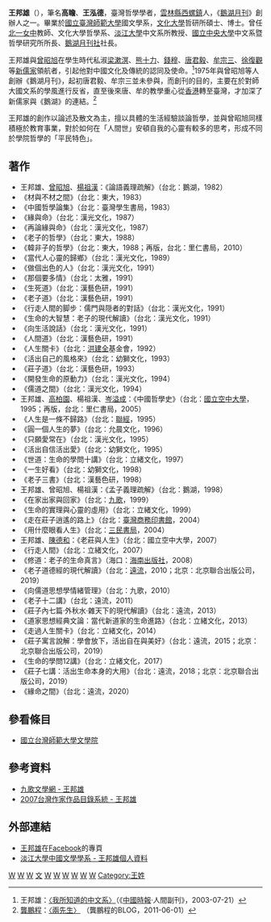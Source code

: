 {{哲學家
|姓名     = 王邦雄
|圖像     = 
|圖像大小 = 
|圖像替代 = 
|圖像說明 = 
|全名     = 
|出生名字 = 
|出生日期 = {{Birth date and age|1941|07|27}}
|出生地點 = {{TWN-JPN}}[[臺南州|臺南州]][[虎尾郡|虎尾郡]][[西螺街|西螺街]]
|逝世日期 = 
|逝世地點 = 
|逝世原因 = 
|現居地   = 
|國籍     = {{ROC}}
|學歷     = [[國立臺灣師範大學|國立臺灣師範大學]]國文學系學士<br>[[中國文化大學|中國文化大學]]哲學研究所碩士<br>中國文化大學哲學研究所博士
|宗教信仰 = 
|配偶     = 
|子女     = 
|父母     = 
|親屬     = 
|機構     = 
|主要作品 = 
|受影響於 = [[牟宗三|牟宗三]]、[[唐君毅|唐君毅]]、[[徐復觀|徐復觀]]
|施影響於 = 
|獎項     = 
|簽名     = 
|簽名大小 = 
|簽名替代 = 
|時代     = 
|地區     = 
|學派     = [[鵝湖學派|鵝湖學派]]
|主要領域 = [[儒家思想|儒家思想]]、[[道家思想|道家思想]]
|著名思想 = 
|官方網站 = 
}}
'''王邦雄'''（{{bd|1941年|7月27日||}}），筆名'''高瞻'''、'''王泓德'''，臺灣哲學學者，[[雲林縣|雲林縣]][[西螺鎮|西螺鎮]]人，《[[鵝湖月刊|鵝湖月刊]]》創辦人之一。畢業於[[國立臺灣師範大學|國立臺灣師範大學]]國文學系，[[文化大學|文化大學]]哲研所碩士、博士。曾任[[北一女中|北一女中]]教師、文化大學哲學系、[[淡江大學|淡江大學]]中文系所教授、[[國立中央大學|國立中央大學]]中文系暨哲學研究所所長、[[鵝湖月刊社|鵝湖月刊社]]社長。

王邦雄與[[曾昭旭|曾昭旭]]在學生時代私淑[[梁漱溟|梁漱溟]]、[[熊十力|熊十力]]、[[錢穆|錢穆]]、[[唐君毅|唐君毅]]、[[牟宗三|牟宗三]]、[[徐復觀|徐復觀]]等[[新儒家|新儒家]]領航者，引起他對中國文化及傳統的認同及使命。<ref>王邦雄：[http://news.chinatimes.com/Chinatimes/Philology/Philology-Coffee/0,3406,112003072100349+11051301+20030721+news,00.html 〈我所知道的中文系〉]（《[[中國時報|中國時報]]‧人間副刊》，2003-07-21）{{webarchive|url=https://web.archive.org/web/20110824150002/http://news.chinatimes.com/Chinatimes/Philology/Philology-Coffee/0,3406,112003072100349+11051301+20030721+news,00.html |date=2011-08-24 }}</ref>1975年與曾昭旭等人創辦《鵝湖月刊》，起初唐君毅、牟宗三並未參與，而創刊的目的，主要在於對師大國文系的學風進行反省，直至後來唐、牟的教學重心從[[香港|香港]]轉至臺灣，才加深了新儒家與《鵝湖》的連結。<ref>[[龔鵬程|龔鵬程]]：[http://blog.sina.com.cn/s/blog_492808ed01017wyi.html 〈兩先生〉] {{Wayback|url=http://blog.sina.com.cn/s/blog_492808ed01017wyi.html |date=20140924044951 }}（龔鵬程的BLOG，2011-06-01）</ref>

王邦雄的創作以論述及散文為主，擅以具體的生活經驗談論哲學，並與曾昭旭同樣積極於教育事業，對於如何在「人間世」安頓自我的心靈有較多的思考，形成不同於學院哲學的「平民特色」。

==著作==
*王邦雄、[[曾昭旭|曾昭旭]]、[[楊祖漢|楊祖漢]]：《論語義理疏解》（台北：鵝湖，1982）
*《材與不材之間》（台北：東大，1983）
*《中國哲學論集》（台北：臺灣學生書局，1983）
*《緣與命》（台北：漢光文化，1987）
*《再論緣與命》（台北：漢光文化，1987）
*《老子的哲學》（台北：東大，1988）
*《韓非子的哲學》（台北：東大，1988；再版，台北：里仁書局，2010）
*《當代人心靈的歸鄉》（台北：漢光文化，1989）
*《做個出色的人》（台北：漢光文化，1991）
*《那個要多情》（台北：太雅，1991）
*《生死道》（台北：漢藝色研，1991）
*《老子道》（台北：漢藝色研，1991）
*《行走人間的脚步：儒門與隠者的對話》（台北：漢光文化，1991）
*《生命的大智慧：老子的現代解讀》（台北：漢光文化，1991）
*《向生活說話》（台北：漢光文化，1991）
*《人間道》（台北：漢藝色研，1991）
*《人生關卡》（台北：[[洪建全|洪建全]]基金會，1992）
*《活出自己的風格來》（台北：幼獅文化，1993）
*《莊子道》（台北：漢藝色研，1993）
*《開發生命的原動力》（台北：漢光文化，1994）
*《儒道之間》（台北：漢光文化，1994）
*王邦雄、[[高柏園|高柏園]]、楊祖漢、[[岑溢成|岑溢成]]：《中國哲學史》（台北：[[國立空中大學|國立空中大學]]，1995；再版，台北：里仁書局，2005）
*《人生是一條不歸路》（台北：[[聯經出版|聯經]]，1995）
*《圓一個人生的夢》（台北：允晨文化，1996）
*《只願愛常在》（台北：漢光文化，1995）
*《活出自信活出愛》（台北：幼獅文化，1995）
*《世道：生命的學問十講》（台北：立緒文化，1997）
*《一生好看》（台北：幼獅文化，1998）   
*《老子三書》（台北：漢藝色研，1998）
*王邦雄、曾昭旭、楊祖漢：《孟子義理疏解》（台北：鵝湖，1998）
*《在家出家與回家》（台北：[[九歌|九歌]]，1999）
*《生命的實理與心靈的虛用》（台北：立緒文化，1999）
*《走在莊子逍遙的路上》（台北：[[臺灣商務印書館|臺灣商務印書館]]，2004）
*《用什麼眼看人生》（台北：[[三民書局|三民書局]]，2004）
*王邦雄、[[陳德和|陳德和]]：《老莊與人生》（台北：國立空中大學，2007）
*《行走人間》（台北：立緒文化，2007）
*《修道：老子的生命真言》（海口：[[海南出版社|海南出版社]]，2008）
*《老子道德經的現代解讀》（台北：[[遠流|遠流]]，2010；北京：北京聯合出版公司，2019）
*《向儒道思想學情緒管理》（台北：九歌，2010）
*《老子十二講》（台北：遠流，2011）
*《莊子內七篇‧外秋水‧雜天下的現代解讀》（台北：遠流，2013）
*《道家思想經典文論：當代新道家的生命進路》（台北：立緒文化，2013）
*《走過人生關卡》（台北：立緒文化，2014）
*《莊子寓言說解：學會放下，活出自在與美好》（台北：遠流，2015；北京：北京聯合出版公司，2019）
*《生命的學問12講》（台北：立緒文化，2017）
*《莊子七講：活出生命本身的大用》（台北：遠流，2018；北京：北京聯合出版公司，2019）
*《緣命之間》（台北：遠流，2020）

==參看條目==
*[[國立台灣師範大學文學院|國立台灣師範大學文學院]]

==參考資料==
{{reflist}}
*[http://www.chiuko.com.tw/author.php?au=detail&authorID=597 九歌文學網 - 王邦雄] {{Wayback|url=http://www.chiuko.com.tw/author.php?au=detail&authorID=597 |date=20130602135346 }}
*[http://www3.nmtl.gov.tw/Writer2/writer_detail.php?id=122 2007台灣作家作品目錄系統 - 王邦雄] {{Wayback|url=http://www3.nmtl.gov.tw/Writer2/writer_detail.php?id=122 |date=20160304094535 }}

==外部連結==
*[https://www.facebook.com/pages/%E7%8E%8B%E9%82%A6%E9%9B%84/217386598296326 王邦雄]在[[Facebook|Facebook]]的專頁
*[http://www.tacx.tku.edu.tw/info/11 淡江大學中國文學學系 - 王邦雄個人資料] {{Wayback|url=http://www.tacx.tku.edu.tw/info/11 |date=20110123162331 }}

[[Category:台灣哲學家|W]]
[[Category:新儒家學者|W]]
[[Category:台灣儒學學者|W]]
[[Category:國立中央大學教授|文]]
[[Category:中國文化大學教授|W]]
[[Category:淡江大學教授|W]]
[[Category:國立臺灣師範大學校友|W]]
[[Category:中國文化大學校友|W]]
[[Category:雲林縣人|W]]
[[Category:西螺人|W]]
[[Category:王姓|Category:王姓]]